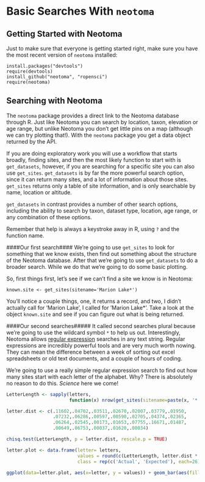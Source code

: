 Basic Searches With `neotoma`
========================================================

Getting Started with Neotoma
--------------------------------------------------------
Just to make sure that everyone is getting started right, make sure you have the most recent version of `neotoma` installed:

```
install.packages("devtools")
require(devtools)
install_github("neotoma", "ropensci")
require(neotoma)
```

Searching with Neotoma
--------------------------------------------------------
The `neotoma` package provides a direct link to the Neotoma database through R.  Just like Neotoma you can search by location, taxon, elevation or age range, but unlike Neotoma you don't get little pins on a map (although we can try plotting that!).  With the `neotoma` package you get a data object returned by the API.

If you are doing exploratory work you will use a workflow that starts broadly, finding sites, and then the most likely function to start with is `get_datasets`, however, if you are searching for a specific site you can also use `get_sites`.  `get_datasets` is by far the more powerful search option, since it can return many sites, and a lot of information about those sites.  `get_sites` returns only a table of site information, and is only searchable by name, location or altitude.

`get_datasets` in contrast provides a number of other search options, including the ability to search by taxon, dataset type, location, age range, or any combination of these options.

Remember that help is always a keystroke away in R, using `?` and the function name.

####Our first search####
We're going to use `get_sites` to look for something that we know exists, then find out something about the structure of the Neotoma database.  After that we're going to use `get_datasets` to do a broader search.  While we do that we're going to do some basic plotting.

So, first things first, let's see if we can't find a site we know is in Neotoma:  
```
known.site <- get_sites(sitename='Marion Lake*')
```

You'll notice a couple things, one, it returns a record, and two, I didn't actually call for 'Marion Lake', I called for 'Marion Lake*'.  Take a look at the object `known.site` and see if you can figure out what is being returned.

####Our second searches#####
It called second searches plural because we're going to use the wildcard symbol `*` to help us out.  Interestingly, Neotoma allows [regular expression](http://en.wikipedia.org/wiki/Regular_expression) searches in any text string.  Regular expressions are incredibly powerful tools and are very much worth nowing.  They can mean the difference between a week of sorting out excel spreadsheets or old text documents, and a couple of hours of coding.

We're going to use a really simple regular expression search to find out how many sites start with each letter of the alphabet.  Why?  There is absolutely no reason to do this.  *Science* here we come!

```r
LetterLength <- sapply(letters, 
                       function(x) nrow(get_sites(sitename=paste(x, '*', sep=''))))

letter.dist <- c(.11602,.04702,.03511,.02670,.02007,.03779,.01950,
                 .07232,.06286,.00597,.00590,.02705,.04374,.02365,
                 .06264,.02545,.00173,.01653,.07755,.16671,.01487,
                 .00649,.06753,.00037,.01620,.00034)

chisq.test(LetterLength, p = letter.dist, rescale.p = TRUE)

letter.plot <- data.frame(letter= letters,
                          values = round(c(LetterLength, letter.dist * sum(LetterLength)),0),
                          class = rep(c('Actual', 'Expected'), each=26))

ggplot(data=letter.plot, aes(x=letter, y = values)) + geom_bar(aes(fill=class), position = 'dodge')


```

